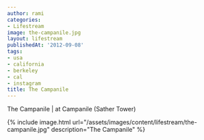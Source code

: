 ```yaml
---
author: rami
categories:
- Lifestream
image: the-campanile.jpg
layout: lifestream
publishedAt: '2012-09-08'
tags:
- usa
- california
- berkeley
- cal
- instagram
title: The Campanile
---
```


The Campanile | at Campanile (Sather Tower)

{% include image.html url="/assets/images/content/lifestream/the-campanile.jpg" description="The Campanile" %}